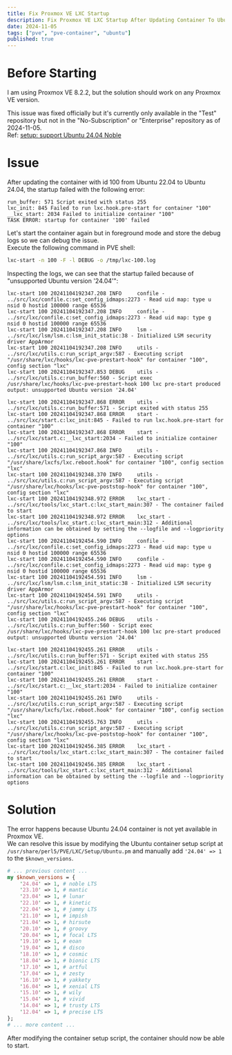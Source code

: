 ```yaml
---
title: Fix Proxmox VE LXC Startup
description: Fix Proxmox VE LXC Startup After Updating Container To Ubuntu 24.04
date: 2024-11-05
tags: ["pve", "pve-container", "ubuntu"]
published: true
---
```


# Before Starting

I am using Proxmox VE 8.2.2, but the solution should work on any Proxmox VE version.

This issue was fixed officially but it's currently only available in the "Test" repository but not in the "No-Subscription" or "Enterprise" repository as of 2024-11-05.  
Ref: [setup: support Ubuntu 24.04 Noble](https://git.proxmox.com/?p=pve-container.git;a=commitdiff;h=3d800f832c25e4bf2435d88ab190fd8e681a67b1)

# Issue

After updating the container with id 100 from Ubuntu 22.04 to Ubuntu 24.04, the startup failed with the following error:
```log
run_buffer: 571 Script exited with status 255
lxc_init: 845 Failed to run lxc.hook.pre-start for container "100"
__lxc_start: 2034 Failed to initialize container "100"
TASK ERROR: startup for container '100' failed
```

Let's start the container again but in foreground mode and store the debug logs so we can debug the issue.  
Execute the following command in PVE shell:
```bash
lxc-start -n 100 -F -l DEBUG -o /tmp/lxc-100.log
```


Inspecting the logs, we can see that the startup failed because of "unsupported Ubuntu version '24.04'":

```log title="/tmp/lxc-100.log" {5,18}
lxc-start 100 20241104192347.208 INFO     confile - ../src/lxc/confile.c:set_config_idmaps:2273 - Read uid map: type u nsid 0 hostid 100000 range 65536
lxc-start 100 20241104192347.208 INFO     confile - ../src/lxc/confile.c:set_config_idmaps:2273 - Read uid map: type g nsid 0 hostid 100000 range 65536
lxc-start 100 20241104192347.208 INFO     lsm - ../src/lxc/lsm/lsm.c:lsm_init_static:38 - Initialized LSM security driver AppArmor
lxc-start 100 20241104192347.208 INFO     utils - ../src/lxc/utils.c:run_script_argv:587 - Executing script "/usr/share/lxc/hooks/lxc-pve-prestart-hook" for container "100", config section "lxc"
lxc-start 100 20241104192347.853 DEBUG    utils - ../src/lxc/utils.c:run_buffer:560 - Script exec /usr/share/lxc/hooks/lxc-pve-prestart-hook 100 lxc pre-start produced output: unsupported Ubuntu version '24.04'

lxc-start 100 20241104192347.868 ERROR    utils - ../src/lxc/utils.c:run_buffer:571 - Script exited with status 255
lxc-start 100 20241104192347.868 ERROR    start - ../src/lxc/start.c:lxc_init:845 - Failed to run lxc.hook.pre-start for container "100"
lxc-start 100 20241104192347.868 ERROR    start - ../src/lxc/start.c:__lxc_start:2034 - Failed to initialize container "100"
lxc-start 100 20241104192347.868 INFO     utils - ../src/lxc/utils.c:run_script_argv:587 - Executing script "/usr/share/lxcfs/lxc.reboot.hook" for container "100", config section "lxc"
lxc-start 100 20241104192348.370 INFO     utils - ../src/lxc/utils.c:run_script_argv:587 - Executing script "/usr/share/lxc/hooks/lxc-pve-poststop-hook" for container "100", config section "lxc"
lxc-start 100 20241104192348.972 ERROR    lxc_start - ../src/lxc/tools/lxc_start.c:lxc_start_main:307 - The container failed to start
lxc-start 100 20241104192348.972 ERROR    lxc_start - ../src/lxc/tools/lxc_start.c:lxc_start_main:312 - Additional information can be obtained by setting the --logfile and --logpriority options
lxc-start 100 20241104192454.590 INFO     confile - ../src/lxc/confile.c:set_config_idmaps:2273 - Read uid map: type u nsid 0 hostid 100000 range 65536
lxc-start 100 20241104192454.590 INFO     confile - ../src/lxc/confile.c:set_config_idmaps:2273 - Read uid map: type g nsid 0 hostid 100000 range 65536
lxc-start 100 20241104192454.591 INFO     lsm - ../src/lxc/lsm/lsm.c:lsm_init_static:38 - Initialized LSM security driver AppArmor
lxc-start 100 20241104192454.591 INFO     utils - ../src/lxc/utils.c:run_script_argv:587 - Executing script "/usr/share/lxc/hooks/lxc-pve-prestart-hook" for container "100", config section "lxc"
lxc-start 100 20241104192455.246 DEBUG    utils - ../src/lxc/utils.c:run_buffer:560 - Script exec /usr/share/lxc/hooks/lxc-pve-prestart-hook 100 lxc pre-start produced output: unsupported Ubuntu version '24.04'

lxc-start 100 20241104192455.261 ERROR    utils - ../src/lxc/utils.c:run_buffer:571 - Script exited with status 255
lxc-start 100 20241104192455.261 ERROR    start - ../src/lxc/start.c:lxc_init:845 - Failed to run lxc.hook.pre-start for container "100"
lxc-start 100 20241104192455.261 ERROR    start - ../src/lxc/start.c:__lxc_start:2034 - Failed to initialize container "100"
lxc-start 100 20241104192455.261 INFO     utils - ../src/lxc/utils.c:run_script_argv:587 - Executing script "/usr/share/lxcfs/lxc.reboot.hook" for container "100", config section "lxc"
lxc-start 100 20241104192455.763 INFO     utils - ../src/lxc/utils.c:run_script_argv:587 - Executing script "/usr/share/lxc/hooks/lxc-pve-poststop-hook" for container "100", config section "lxc"
lxc-start 100 20241104192456.385 ERROR    lxc_start - ../src/lxc/tools/lxc_start.c:lxc_start_main:307 - The container failed to start
lxc-start 100 20241104192456.385 ERROR    lxc_start - ../src/lxc/tools/lxc_start.c:lxc_start_main:312 - Additional information can be obtained by setting the --logfile and --logpriority options
```

# Solution

The error happens because Ubuntu 24.04 container is not yet available in Proxmox VE.  
We can resolve this issue by modifying the Ubuntu container setup script at `/usr/share/perl5/PVE/LXC/Setup/Ubuntu.pm` and manually add `'24.04' => 1` to the `$known_versions`.

```perl title="/usr/share/perl5/PVE/LXC/Setup/Ubuntu.pm" {3}
# ... previous content ...
my $known_versions = {
    '24.04' => 1, # noble LTS
    '23.10' => 1, # mantic
    '23.04' => 1, # lunar
    '22.10' => 1, # kinetic
    '22.04' => 1, # jammy LTS
    '21.10' => 1, # impish
    '21.04' => 1, # hirsute
    '20.10' => 1, # groovy
    '20.04' => 1, # focal LTS
    '19.10' => 1, # eoan
    '19.04' => 1, # disco
    '18.10' => 1, # cosmic
    '18.04' => 1, # bionic LTS
    '17.10' => 1, # artful
    '17.04' => 1, # zesty
    '16.10' => 1, # yakkety
    '16.04' => 1, # xenial LTS
    '15.10' => 1, # wily
    '15.04' => 1, # vivid
    '14.04' => 1, # trusty LTS
    '12.04' => 1, # precise LTS
};
# ... more content ...
```

After modifying the container setup script, the container should now be able to start.